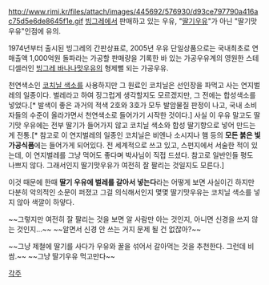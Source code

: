 http://www.rimi.kr/files/attach/images/445692/576930/d93ce797790a416ac75d5e6de8645f1e.gif
[[빙그레]]에서 판매하고 있는 우유, "[[딸기우유]]"가 아닌 "딸기맛우유"인점에 유의.

1974년부터 출시된 빙그레의 간판상표로, 2005년 우유 단일상품으로는 국내최초로 연매출액 1,000억원 돌파라는 가공할 판매량을 기록한 바 있는 가공우유계의 영원한 스테디셀러인 [[빙그레 바나나맛우유]]의 형제뻘 되는 가공우유.

천연색소인 [[카민|코치닐 색소]]를 사용하지만 그 원료인 코치닐은 선인장을 파먹고 사는 연지벌레의 일종이다. 벌레라고 하여 징그럽게 생각할지도 모르겠지만, 그 전에는 합성색소를 넣었다.[* 발색이 좋은 과거의 적색 2호와 3호가 모두 발암물질 판정이 나고, 국내 소비자들의 수준이 올라가면서 천연색소로 들어가기 시작한 것이다.] 사실 이 우유 말고도 딸기맛 우유에는 전부 딸기가 들어가지 않고 코치닐 색소와 합성 딸기향으로 넣어 만드는게 전통.[* 참고로 이 연지벌레의 일종인 코치닐은 비엔나 소시지나 햄 등의 '''모든 붉은 빛 가공식품'''에는 들어가게 되어있다. 전 세계적으로 쓰고 있고, 스펀지에서 서술한 적이 있는데, 이 연지벌레를 그냥 먹어도 좋다며 박사님이 직접 드셨다. 참고로 일반인들 평도 나쁘지 않다. 그래서인지 딸기맛우유가 여전히 잘 팔리는 것일지도 모른다.]

이것 때문에 한때 '''딸기 우유에 벌레를 갈아서 넣는다'''라는 어떻게 보면 사실이긴 하지만 다분히 악의적인 소문이 퍼졌고 그걸 의식해서인지 몇몇 딸기맛우유는 코치닐 색소를 넣지 않아 색깔이 하얗다. 

~~그렇지만 여전히 잘 팔리는 것을 보면 알 사람만 아는 것인지, 아니면 신경을 쓰지 않는 것인지...~~ ~~알면서 신경 안 쓰는 거지 문제 될 건 없잖아?~~

~~그냥 제철에 딸기를 사다가 우유와 꿀을 섞어서 갈아먹는 것을 추천한다. 그런데 비쌈.~~ ~~그냥 딸기우유 먹고만다~~

[[각주]]
